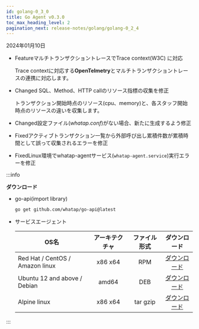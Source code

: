 ```yaml
---
id: golang-0_3_0
title: Go Agent v0.3.0
toc_max_heading_level: 2
pagination_next: release-notes/golang/golang-0_2_4
---
```


2024年01月10日

-   <Status>Feature</Status>マルチトランザクショントレースでTrace context(W3C) に対応

    Trace contextに対応する**OpenTelmetry**とマルチトランザクショントレースの連携に対応します。

-   <Status>Changed</Status> SQL、Method、HTTP callのリソース指標の収集を修正

    トランザクション開始時点のリソース(cpu、memory)と、各スタッフ開始時点のリソースの違いを収集します。

-   <Status>Changed</Status>設定ファイル(<em>whatap.conf</em>)がない場合、新たに生成するよう修正

-   <Status>Fixed</Status>アクティブトランザクション一覧から外部呼び出し累積件数が累積時間として誤って収集されるエラーを修正

-   <Status>Fixed</Status>Linux環境でwhatap-agentサービス(<code>whatap-agent.service</code>)実行エラーを修正

:::info

**ダウンロード**

-   go-api(import library)

    ```bash
    go get github.com/whatap/go-api@latest
    ```

-   サービスエージェント

    | OS名                             | アーキテクチャ |  ファイル形式  |                                     ダウンロード                                    |
    | ------------------------------- | :-----: | :------: | :---------------------------------------------------------------------------: |
    | Red Hat / CentOS / Amazon linux | x86 x64 |    RPM   | [ダウンロード](http://repo.whatap.io/centos/6/x86_64/whatap-agent-0.3-0.x86_64.rpm) |
    | Ubuntu 12 and above / Debian    |  amd64  |    DEB   |  [ダウンロード](http://repo.whatap.io/debian/unstable/whatap-agent_0.3.0_amd64.deb) |
    | Alpine linux                    | x86 x64 | tar gzip |    [ダウンロード](http://repo.whatap.io/alpine/x86_64/whatap-agent-0.3.0.tar.gz)    |

:::
